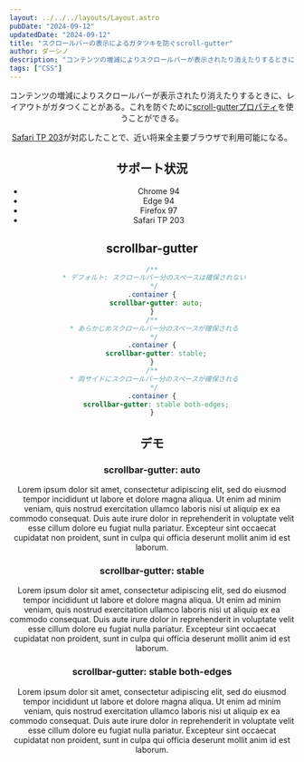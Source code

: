 ```yaml
---
layout: ../../../layouts/Layout.astro
pubDate: "2024-09-12"
updatedDate: "2024-09-12"
title: "スクロールバーの表示によるガタツキを防ぐscroll-gutter"
author: ダーシノ
description: "コンテンツの増減によりスクロールバーが表示されたり消えたりするときに、レイアウトがガタつくことがある。これを防ぐためにscroll-gutterプロパティを使うことができる。Safari TP 203が対応したことで、近い将来全主要ブラウザで利用可能になる。"
tags: ["CSS"]
---
```



<Header {...frontmatter} />


コンテンツの増減によりスクロールバーが表示されたり消えたりするときに、レイアウトがガタつくことがある。これを防ぐために[scroll-gutterプロパティ](https://developer.mozilla.org/en-US/docs/Web/CSS/scrollbar-gutter)を使うことができる。

[Safari TP 203](https://webkit.org/blog/15860/release-notes-for-safari-technology-preview-203/)が対応したことで、近い将来全主要ブラウザで利用可能になる。

## サポート状況

- Chrome 94
- Edge 94
- Firefox 97
- Safari TP 203

## scrollbar-gutter

```css
/**
 * デフォルト: スクロールバー分のスペースは確保されない
 */
.container {
  scrollbar-gutter: auto;
}
/**
 * あらかじめスクロールバー分のスペースが確保される
 */
.container {
  scrollbar-gutter: stable;
}
/**
 * 両サイドにスクロールバー分のスペースが確保される
 */
.container {
  scrollbar-gutter: stable both-edges;
}
```

## デモ

<section id="demo">
  <section class="container auto">
    <h3>scrollbar-gutter: auto</h3>
    <p>Lorem ipsum dolor sit amet, consectetur adipiscing elit, sed do eiusmod tempor incididunt ut labore et dolore magna aliqua. Ut enim ad minim veniam, quis nostrud exercitation ullamco laboris nisi ut aliquip ex ea commodo consequat. Duis aute irure dolor in reprehenderit in voluptate velit esse cillum dolore eu fugiat nulla pariatur. Excepteur sint occaecat cupidatat non proident, sunt in culpa qui officia deserunt mollit anim id est laborum.</p>
  </section>
  <section class="container stable">
    <h3>scrollbar-gutter: stable</h3>
    <p>Lorem ipsum dolor sit amet, consectetur adipiscing elit, sed do eiusmod tempor incididunt ut labore et dolore magna aliqua. Ut enim ad minim veniam, quis nostrud exercitation ullamco laboris nisi ut aliquip ex ea commodo consequat. Duis aute irure dolor in reprehenderit in voluptate velit esse cillum dolore eu fugiat nulla pariatur. Excepteur sint occaecat cupidatat non proident, sunt in culpa qui officia deserunt mollit anim id est laborum.</p>
  </section>
  <section class="container both-edges">
    <h3>scrollbar-gutter: stable both-edges</h3>
    <p>Lorem ipsum dolor sit amet, consectetur adipiscing elit, sed do eiusmod tempor incididunt ut labore et dolore magna aliqua. Ut enim ad minim veniam, quis nostrud exercitation ullamco laboris nisi ut aliquip ex ea commodo consequat. Duis aute irure dolor in reprehenderit in voluptate velit esse cillum dolore eu fugiat nulla pariatur. Excepteur sint occaecat cupidatat non proident, sunt in culpa qui officia deserunt mollit anim id est laborum.</p>
  </section>
</section>

<style>{`
.container {
  border: 4px solid;
  overflow: auto;
  resize: both;
}
.container + .container {
  margin-top: 1rem;
}
.container > p {
  word-break: normal;
}

.auto {
  scrollbar-gutter: auto;
}
.stable {
  scrollbar-gutter: stable;
}
.both-edges {
  scrollbar-gutter: stable both-edges;
}
`}</style>
